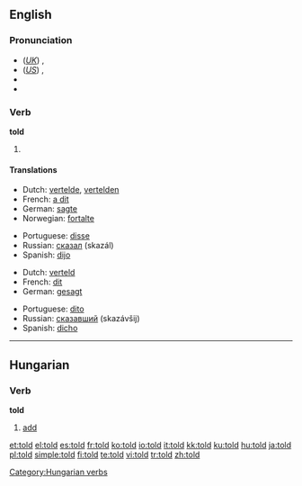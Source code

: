 ==English==

{{rank|world|thing|set|196|told|both|having|look}}

===Pronunciation===
* (''[[Received Pronunciation|UK]]'') {{IPA|/təʊld/}}, {{SAMPA|/t@Uld/}}
* (''[[General American|US]]'') {{IPA|/toʊld/}}, {{SAMPA|/toUld/}}
* {{audio|en-us-told.ogg|Audio (US)}}
* {{rhymes|əʊld}}

===Verb===
'''told'''

# {{past of|[[tell]]}}

====Translations====
{{trans-top|simple past tense}}
* Dutch: [[vertelde]], [[vertelden]]
* French: [[dit#French|a dit]]
* German: [[sagte]]
* Norwegian: [[fortalte]]
{{trans-mid}}
* Portuguese: [[disse]]
* Russian: [[сказал]] (skazál)
* Spanish: [[dijo]]
{{trans-bottom}}

{{trans-top|past participle}}
* Dutch: [[verteld]]
* French: [[dit#French|dit]]
* German: [[gesagt]]
{{trans-mid}}
* Portuguese: [[dito]]
* Russian: [[сказавший]] (skazávšij)
* Spanish: [[dicho]]
{{trans-bottom}}

----

==Hungarian==

===Verb===
'''told'''

# [[add]]

[[Category:Hungarian verbs]]

[[et:told]]
[[el:told]]
[[es:told]]
[[fr:told]]
[[ko:told]]
[[io:told]]
[[it:told]]
[[kk:told]]
[[ku:told]]
[[hu:told]]
[[ja:told]]
[[pl:told]]
[[simple:told]]
[[fi:told]]
[[te:told]]
[[vi:told]]
[[tr:told]]
[[zh:told]]